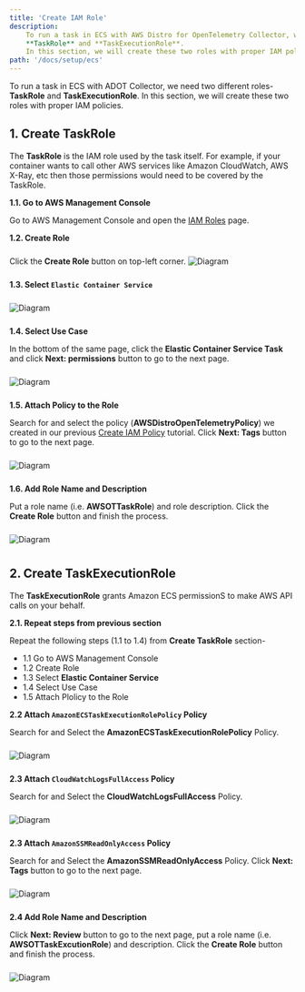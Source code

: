 ```yaml
---
title: 'Create IAM Role'
description:
    To run a task in ECS with AWS Distro for OpenTelemetry Collector, we need two different roles-
    **TaskRole** and **TaskExecutionRole**. 
    In this section, we will create these two roles with proper IAM policies.
path: '/docs/setup/ecs'
---
```



To run a task in ECS with ADOT Collector, we need two different roles-
**TaskRole** and **TaskExecutionRole**. 
In this section, we will create these two roles with proper IAM policies.

<SectionSeparator />

## 1. Create TaskRole 

The **TaskRole** is the IAM role used by the task itself. For example, if your container wants to call other 
AWS services like Amazon CloudWatch, AWS X-Ray, etc then those permissions would need to be covered by the TaskRole.

**1.1. Go to AWS Management Console**

Go to AWS Management Console and open the [IAM Roles](https://console.aws.amazon.com/iam/home#/roles) page.


**1.2. Create Role**

Click the **Create Role** button on top-left corner.
<img src={iam_role_01} alt="Diagram" style="margin: 10px 0;" />
<div style="height: 40px" />

**1.3. Select `Elastic Container Service`**

<img src={iam_role_02} alt="Diagram" style="margin: 10px 0;" />
<div style="height: 80px" />

**1.4. Select Use Case** 

In the bottom of the same page, click the **Elastic Container Service Task** and click **Next: permissions** 
button to go to the next page. 

<img src={iam_role_03} alt="Diagram" style="margin: 10px 0;" />
<div style="height: 40px" />

**1.5. Attach Policy to the Role**

Search for and select the policy (**AWSDistroOpenTelemetryPolicy**) we created in our previous [Create IAM Policy](create-iam-policy) tutorial. 
Click **Next: Tags** button to go to the next page.

<img src={iam_role_04} alt="Diagram" style="margin: 10px 0;" />
<div style="height: 40px" />

**1.6. Add Role Name and Description**

Put a role name (i.e. **AWSOTTaskRole**) and role description. Click the **Create Role** button and finish the process.

<img src={iam_role_05} alt="Diagram" style="margin: 10px 0;" />
<div style="height: 40px" />

<SectionSeparator />

## 2. Create TaskExecutionRole

The **TaskExecutionRole** grants Amazon ECS permissionS to make AWS API calls on your behalf.

**2.1. Repeat steps from previous section**

Repeat the following steps (1.1 to 1.4) from **Create TaskRole** section-

- 1.1 Go to AWS Management Console
- 1.2 Create Role
- 1.3 Select **Elastic Container Service**
- 1.4 Select Use Case
- 1.5 Attach Plolicy to the Role

**2.2 Attach `AmazonECSTaskExecutionRolePolicy` Policy**

Search for and Select the **AmazonECSTaskExecutionRolePolicy** Policy.

<img src={iam_role_06} alt="Diagram" style="margin: 10px 0;" />
<div style="height: 40px" />

**2.3 Attach `CloudWatchLogsFullAccess` Policy**

Search for and Select the **CloudWatchLogsFullAccess** Policy. 

<img src={iam_role_07} alt="Diagram" style="margin: 10px 0;" />
<div style="height: 40px" />

**2.3 Attach `AmazonSSMReadOnlyAccess` Policy**

Search for and Select the **AmazonSSMReadOnlyAccess** Policy. Click **Next: Tags** button to go to the next page.

<img src={iam_role_08} alt="Diagram" style="margin: 10px 0;" />
<div style="height: 40px" />


**2.4 Add Role Name and Description**

Click **Next: Review** button to go to the next page, put a role name (i.e. **AWSOTTaskExcutionRole**) and 
description. Click the **Create Role** button and finish the process.

<img src={iam_role_09} alt="Diagram" style="margin: 10px 0;" />
<div style="height: 40px" />